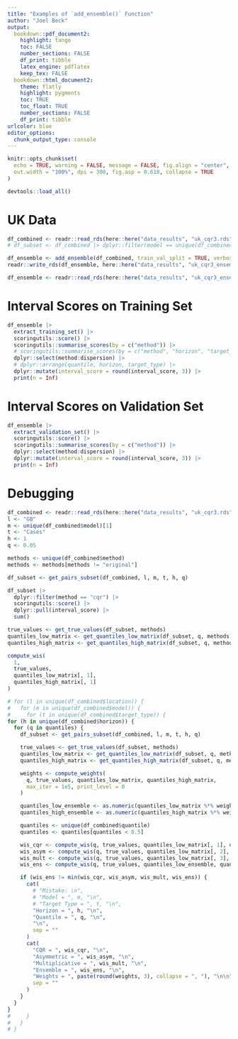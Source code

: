 ```yaml
---
title: "Examples of `add_ensemble()` Function"
author: "Joel Beck"
output:
  bookdown::pdf_document2:
    highlight: tango
    toc: FALSE
    number_sections: FALSE
    df_print: tibble
    latex_engine: pdflatex
    keep_tex: FALSE
  bookdown::html_document2:
    theme: flatly
    highlight: pygments
    toc: TRUE
    toc_float: TRUE
    number_sections: FALSE
    df_print: tibble
urlcolor: blue
editor_options: 
  chunk_output_type: console
---
```


```r
knitr::opts_chunk$set(
  echo = TRUE, warning = FALSE, message = FALSE, fig.align = "center",
  out.width = "100%", dpi = 300, fig.asp = 0.618, collapse = TRUE
)
```

```r
devtools::load_all()
```

# UK Data

```r
df_combined <- readr::read_rds(here::here("data_results", "uk_cqr3.rds"))
# df_subset <- df_combined |> dplyr::filter(model == unique(df_combined$model)[1])

df_ensemble <- add_ensemble(df_combined, train_val_split = TRUE, verbose = TRUE, max_iter = 1e5)
readr::write_rds(df_ensemble, here::here("data_results", "uk_cqr3_ensemble.rds"))
```

```r
df_ensemble <- readr::read_rds(here::here("data_results", "uk_cqr3_ensemble.rds"))
```

# Interval Scores on Training Set

```r
df_ensemble |>
  extract_training_set() |>
  scoringutils::score() |>
  scoringutils::summarise_scores(by = c("method")) |>
  # scoringutils::summarise_scores(by = c("method", "horizon", "target_type", "quantile")) |>
  dplyr::select(method:dispersion) |>
  # dplyr::arrange(quantile, horizon, target_type) |>
  dplyr::mutate(interval_score = round(interval_score, 3)) |>
  print(n = Inf)
```

# Interval Scores on Validation Set

```r
df_ensemble |>
  extract_validation_set() |>
  scoringutils::score() |>
  scoringutils::summarise_scores(by = c("method")) |>
  dplyr::select(method:dispersion) |>
  dplyr::mutate(interval_score = round(interval_score, 3)) |>
  print(n = Inf)
```

# Debugging

```r
df_combined <- readr::read_rds(here::here("data_results", "uk_cqr3.rds"))
l <- "GB"
m <- unique(df_combined$model)[1]
t <- "Cases"
h <- 1
q <- 0.05

methods <- unique(df_combined$method)
methods <- methods[methods != "original"]

df_subset <- get_pairs_subset(df_combined, l, m, t, h, q)

df_subset |>
  dplyr::filter(method == "cqr") |>
  scoringutils::score() |>
  dplyr::pull(interval_score) |>
  sum()

true_values <- get_true_values(df_subset, methods)
quantiles_low_matrix <- get_quantiles_low_matrix(df_subset, q, methods)
quantiles_high_matrix <- get_quantiles_high_matrix(df_subset, q, methods)

compute_wis(
  1,
  true_values,
  quantiles_low_matrix[, 1],
  quantiles_high_matrix[, 1]
)
```


```r
# for (l in unique(df_combined$location)) {
#   for (m in unique(df_combined$model)) {
#     for (t in unique(df_combined$target_type)) {
for (h in unique(df_combined$horizon)) {
  for (q in quantiles) {
    df_subset <- get_pairs_subset(df_combined, l, m, t, h, q)

    true_values <- get_true_values(df_subset, methods)
    quantiles_low_matrix <- get_quantiles_low_matrix(df_subset, q, methods)
    quantiles_high_matrix <- get_quantiles_high_matrix(df_subset, q, methods)

    weights <- compute_weights(
      q, true_values, quantiles_low_matrix, quantiles_high_matrix,
      max_iter = 1e5, print_level = 0
    )

    quantiles_low_ensemble <- as.numeric(quantiles_low_matrix %*% weights)
    quantiles_high_ensemble <- as.numeric(quantiles_high_matrix %*% weights)

    quantiles <- unique(df_combined$quantile)
    quantiles <- quantiles[quantiles < 0.5]

    wis_cqr <- compute_wis(q, true_values, quantiles_low_matrix[, 1], quantiles_high_matrix[, 1])
    wis_asym <- compute_wis(q, true_values, quantiles_low_matrix[, 2], quantiles_high_matrix[, 2])
    wis_mult <- compute_wis(q, true_values, quantiles_low_matrix[, 3], quantiles_high_matrix[, 3])
    wis_ens <- compute_wis(q, true_values, quantiles_low_ensemble, quantiles_high_ensemble)

    if (wis_ens != min(wis_cqr, wis_asym, wis_mult, wis_ens)) {
      cat(
        # "Mistake: \n",
        # "Model = ", m, "\n",
        # "Target Type = ", t, "\n",
        "Horizon = ", h, "\n",
        "Quantile = ", q, "\n",
        "\n",
        sep = ""
      )
      cat(
        "CQR = ", wis_cqr, "\n",
        "Asymmetric = ", wis_asym, "\n",
        "Multiplicative = ", wis_mult, "\n",
        "Ensemble = ", wis_ens, "\n",
        "Weights = ", paste(round(weights, 3), collapse = ", "), "\n\n",
        sep = ""
      )
    }
  }
}
#     }
#   }
# }
```
